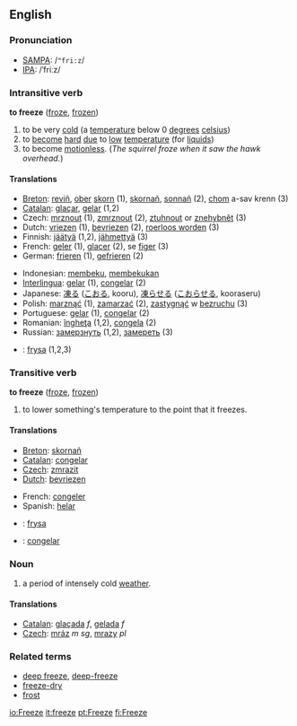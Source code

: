 ==English==
=== Pronunciation ===
*[[w:SAMPA|SAMPA]]: /<tt>"fri:z</tt>/
*[[w:IPA|IPA]]: /ˈfriːz/

=== Intransitive verb ===

'''to freeze''' ([[froze]], [[frozen]])

# to be very [[cold]] (a [[temperature]] below 0 [[degree]]s [[celsius]])
# to [[become]] [[hard]] [[due]] to [[low]] [[temperature]] (for [[liquid]]s)
# to become [[motionless]].  (''The squirrel froze when it saw the hawk overhead.'')

==== Translations ====
{{top}}
*[[Breton]]: [[reviñ]], [[ober]] [[skorn]] (1), [[skornañ]], [[sonnañ]] (2), [[chom]] a-sav krenn (3)
*[[Catalan]]: [[glaçar]], [[gelar]] (1,2)
*Czech: [[mrznout]] (1), [[zmrznout]] (2), [[ztuhnout]] or [[znehybnět]] (3)
*Dutch: [[vriezen]] (1), [[bevriezen]] (2), [[roerloos worden]] (3)
*Finnish: [[jäätyä]] (1,2), [[jähmettyä]] (3)
*French: [[geler]] (1), [[glacer]] (2), se [[figer]] (3)
*German: [[frieren]] (1), [[gefrieren]] (2)
{{mid}}
*Indonesian: [[beku|membeku]], [[beku|membekukan]]
*[[Interlingua]]: [[gelar]] (1), [[congelar]] (2)
*Japanese: [[凍る]] ([[こおる]], kooru), [[凍らせる]] ([[こおらせる]], kooraseru)
*Polish: [[marznąć]] (1), [[zamarzać]] (2), [[zastygnąć]] w [[bezruchu]] (3)
*Portuguese: [[gelar]] (1), [[congelar]] (2)
*Romanian: [[îngheţa]] (1,2), [[congela]] (2)
*Russian: [[замерзнуть]] (1,2), [[замереть]] (3) 
*{{sv}}: [[frysa]] (1,2,3)
{{bottom}}

=== Transitive verb ===

'''to freeze''' ([[froze]], [[frozen]])

# to lower something's temperature to the point that it freezes.

==== Translations ====
{{top}}
*[[Breton]]: [[skornañ]]
*[[Catalan]]: [[congelar]]
*[[Czech]]: [[zmrazit]]
*[[Dutch]]: [[bevriezen]]
{{mid}}
*French: [[congeler]]
*Spanish: [[helar]]
*{{sv}}: [[frysa]]
*{{pt}}: [[congelar]]
{{bottom}}

===Noun===

# a period of intensely cold [[weather]].

==== Translations ====
*[[Catalan]]: [[glaçada]] ''f'', [[gelada]] ''f''
*[[Czech]]: [[mráz]] ''m'' ''sg'', [[mrazy]]  ''pl''

===Related terms===
*[[deep freeze]], [[deep-freeze]]
*[[freeze-dry]]
*[[frost]]

[[io:Freeze]]
[[it:freeze]]
[[pt:Freeze]]
[[fi:Freeze]]